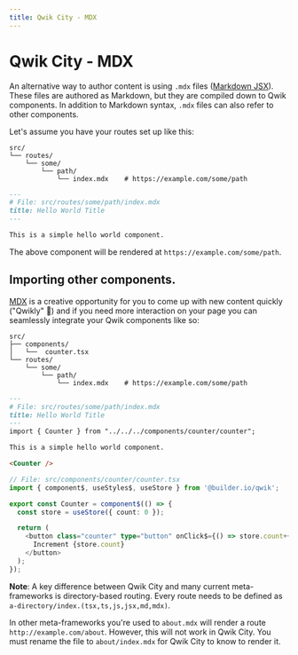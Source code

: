 ```yaml
---
title: Qwik City - MDX
---
```


# Qwik City - MDX

An alternative way to author content is using `.mdx` files ([Markdown JSX](https://mdxjs.com/)). These files are authored as Markdown, but they are compiled down to Qwik components. In addition to Markdown syntax, `.mdx` files can also refer to other components.

Let's assume you have your routes set up like this:

```
src/
└── routes/
    └── some/
        └── path/
            └── index.mdx    # https://example.com/some/path
```

```Markdown
---
# File: src/routes/some/path/index.mdx
title: Hello World Title
---

This is a simple hello world component.

```

The above component will be rendered at `https://example.com/some/path`.

## Importing other components.

[MDX](https://mdxjs.com/) is a creative opportunity for you to come up with new content quickly ("Qwikly" 🙂) and if you need more interaction on your page you can seamlessly integrate your Qwik components like so:

```
src/
├── components/
│   └──  counter.tsx
└── routes/
    └── some/
        └── path/
            └── index.mdx    # https://example.com/some/path
```

```Markdown
---
# File: src/routes/some/path/index.mdx
title: Hello World Title
---
import { Counter } from "../../../components/counter/counter";

This is a simple hello world component.

<Counter />

```

```typescript
// File: src/components/counter/counter.tsx
import { component$, useStyles$, useStore } from '@builder.io/qwik';

export const Counter = component$(() => {
  const store = useStore({ count: 0 });

  return (
    <button class="counter" type="button" onClick$={() => store.count++}>
      Increment {store.count}
    </button>
  );
});
```

**Note**: A key difference between Qwik City and many current meta-frameworks is directory-based routing. Every route needs to be defined as `a-directory/index.(tsx,ts,js,jsx,md,mdx)`.

In other meta-frameworks you're used to `about.mdx` will render a route `http://example.com/about`. However, this will not work in Qwik City. You must rename the file to `about/index.mdx` for Qwik City to know to render it.
